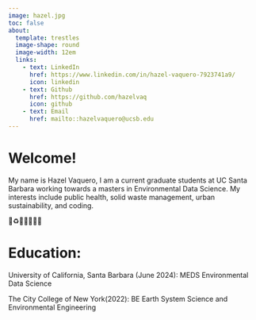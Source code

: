 ```yaml
---
image: hazel.jpg
toc: false
about:
  template: trestles
  image-shape: round
  image-width: 12em
  links: 
    - text: LinkedIn
      href: https://www.linkedin.com/in/hazel-vaquero-7923741a9/
      icon: linkedin
    - text: Github
      href: https://github.com/hazelvaq
      icon: github
    - text: Email
      href: mailto::hazelvaquero@ucsb.edu
---
```

# Welcome!
My name is Hazel Vaquero, I am a current graduate students at UC Santa Barbara working towards a masters in Environmental Data Science. My interests include public health, solid waste management, urban sustainability, and coding.  

🏥♻️🌆🌳👩🏽‍💻


# Education:
University of California, Santa Barbara (June 2024): MEDS Environmental Data Science 

The City College of New York(2022): BE Earth System Science and Environmental Engineering 
